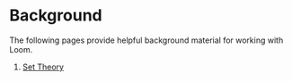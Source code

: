 # Background
The following pages provide helpful background material for working with Loom.

1. [Set Theory](./set-theory)